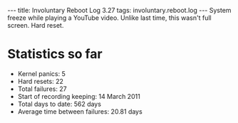 ---
title: Involuntary Reboot Log 3.27
tags: involuntary.reboot.log
---
System freeze while playing a YouTube video. Unlike last time, this wasn't full screen. Hard reset.

= Statistics so far =

* Kernel panics: 5
* Hard resets: 22
* Total failures: 27
* Start of recording keeping: 14 March 2011
* Total days to date: 562 days
* Average time between failures: 20.81 days
